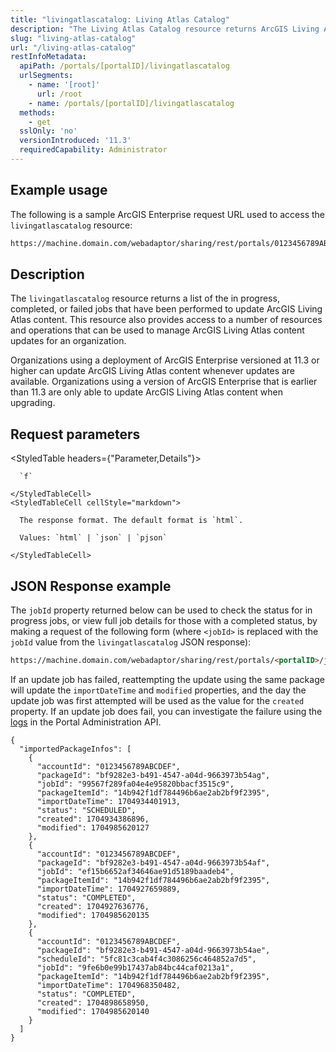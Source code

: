 ```yaml
---
title: "livingatlascatalog: Living Atlas Catalog"
description: "The Living Atlas Catalog resource returns ArcGIS Living Atlas content update jobs."
slug: "living-atlas-catalog"
url: "/living-atlas-catalog"
restInfoMetadata:
  apiPath: /portals/[portalID]/livingatlascatalog
  urlSegments:
    - name: '[root]'
      url: /root
    - name: /portals/[portalID]/livingatlascatalog
  methods:
    - get
  sslOnly: 'no'
  versionIntroduced: '11.3'
  requiredCapability: Administrator
---
```



## Example usage

The following is a sample ArcGIS Enterprise request URL used to access the `livingatlascatalog` resource:

```markdown
https://machine.domain.com/webadaptor/sharing/rest/portals/0123456789ABCDEF/livingatlascatalog?f=pjson

```

## Description

The `livingatlascatalog` resource returns a list of the in progress, completed, or failed jobs that have been performed to update ArcGIS Living Atlas content. This resource also provides access to a number of resources and operations that can be used to manage ArcGIS Living Atlas content updates for an organization. 

<Note>

Organizations using a deployment of ArcGIS Enterprise versioned at 11.3 or higher can update ArcGIS Living Atlas content whenever updates are available. Organizations using a version of ArcGIS Enterprise that is earlier than 11.3 are only able to update ArcGIS Living Atlas content when upgrading.

</Note>


## Request parameters

<StyledTable headers={"Parameter,Details"}>
  <StyledTableRow>
    <StyledTableCell cellStyle="markdown">

      `f`

    </StyledTableCell>
    <StyledTableCell cellStyle="markdown">

      The response format. The default format is `html`.

      Values: `html` | `json` | `pjson`

    </StyledTableCell>
  </StyledTableRow>
</StyledTable>



## JSON Response example

The `jobId` property returned below can be used to check the status for in progress jobs, or view full job details for those with a completed status, by making a request of the following form (where `<jobId>` is replaced with the `jobId` value from the `livingatlascatalog` JSON response):

```markdown
https://machine.domain.com/webadaptor/sharing/rest/portals/<portalID>/jobs/<jobId>

```

If an update job has failed, reattempting the update using the same package will update the `importDateTime` and `modified` properties, and the day the update job was first attempted will be used as the value for the `created` property. If an update job does fail, you can investigate the failure using the [logs](DEVSITE/rest/enterprise-administration/portal/logs) in the Portal Administration API.

```other
{
  "importedPackageInfos": [
    {
      "accountId": "0123456789ABCDEF",
      "packageId": "bf9282e3-b491-4547-a04d-9663973b54ag",
      "jobId": "99567f289fa04e4e95820bbacf3515c9",
      "packageItemId": "14b942f1df784496b6ae2ab2bf9f2395",
      "importDateTime": 1704934401913,
      "status": "SCHEDULED",
      "created": 1704934386896,
      "modified": 1704985620127
    },
    {
      "accountId": "0123456789ABCDEF",
      "packageId": "bf9282e3-b491-4547-a04d-9663973b54af",
      "jobId": "ef15b6652af34646ae91d5189baadeb4",
      "packageItemId": "14b942f1df784496b6ae2ab2bf9f2395",
      "importDateTime": 1704927659889,
      "status": "COMPLETED",
      "created": 1704927636776,
      "modified": 1704985620135
    },
    {
      "accountId": "0123456789ABCDEF",
      "packageId": "bf9282e3-b491-4547-a04d-9663973b54ae",
      "scheduleId": "5fc81c3cab4f4c3086256c464852a7d5",
      "jobId": "9fe6b0e99b17437ab84bc44caf0213a1",
      "packageItemId": "14b942f1df784496b6ae2ab2bf9f2395",
      "importDateTime": 1704968350482,
      "status": "COMPLETED",
      "created": 1704898658950,
      "modified": 1704985620140
    }
  ]
}
```
